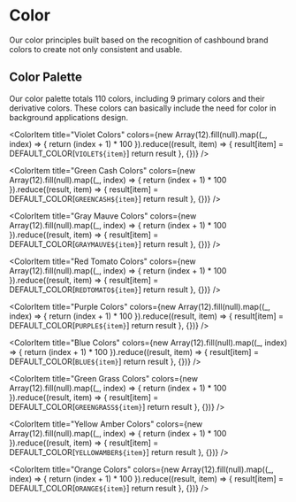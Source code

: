 
 
<Meta title="Token/Colors" />

# Color

Our color principles built based on the recognition of cashbound brand colors to create not only consistent and usable.

## Color Palette
Our color palette totals 110 colors, including 9 primary colors and their derivative colors.
These colors can basically include the need for color in background applications design.

<ColorPalette>
  <ColorItem
    title="Common Colors"
    colors={{ WHITE: '#FFFFFF', BLACK: '#000' }}
  />


  <ColorItem
    title="Violet Colors"
    colors={new Array(12).fill(null).map((_, index) => {
      return (index + 1) * 100
    }).reduce((result, item) => {
      result[item] = DEFAULT_COLOR[`VIOLET${item}`]
      return result
    }, {})}
  />

  <ColorItem
    title="Green Cash Colors"
    colors={new Array(12).fill(null).map((_, index) => {
      return (index + 1) * 100
    }).reduce((result, item) => {
      result[item] = DEFAULT_COLOR[`GREENCASH${item}`]
      return result
    }, {})}
  />

  <ColorItem
    title="Gray Mauve Colors"
    colors={new Array(12).fill(null).map((_, index) => {
      return (index + 1) * 100
    }).reduce((result, item) => {
      result[item] = DEFAULT_COLOR[`GRAYMAUVE${item}`]
      return result
    }, {})}
  />

  <ColorItem
    title="Red Tomato Colors"
    colors={new Array(12).fill(null).map((_, index) => {
      return (index + 1) * 100
    }).reduce((result, item) => {
      result[item] = DEFAULT_COLOR[`REDTOMATO${item}`]
      return result
    }, {})}
  />

  <ColorItem
    title="Purple Colors"
    colors={new Array(12).fill(null).map((_, index) => {
      return (index + 1) * 100
    }).reduce((result, item) => {
      result[item] = DEFAULT_COLOR[`PURPLE${item}`]
      return result
    }, {})}
  />

  <ColorItem
    title="Blue Colors"
    colors={new Array(12).fill(null).map((_, index) => {
      return (index + 1) * 100
    }).reduce((result, item) => {
      result[item] = DEFAULT_COLOR[`BLUE${item}`]
      return result
    }, {})}
  />

  <ColorItem
    title="Green Grass Colors"
    colors={new Array(12).fill(null).map((_, index) => {
      return (index + 1) * 100
    }).reduce((result, item) => {
      result[item] = DEFAULT_COLOR[`GREENGRASS${item}`]
      return result
    }, {})}
  />

  <ColorItem
    title="Yellow Amber Colors"
    colors={new Array(12).fill(null).map((_, index) => {
      return (index + 1) * 100
    }).reduce((result, item) => {
      result[item] = DEFAULT_COLOR[`YELLOWAMBER${item}`]
      return result
    }, {})}
  />

  <ColorItem
    title="Orange Colors"
    colors={new Array(12).fill(null).map((_, index) => {
      return (index + 1) * 100
    }).reduce((result, item) => {
      result[item] = DEFAULT_COLOR[`ORANGE${item}`]
      return result
    }, {})}
  />
</ColorPalette>